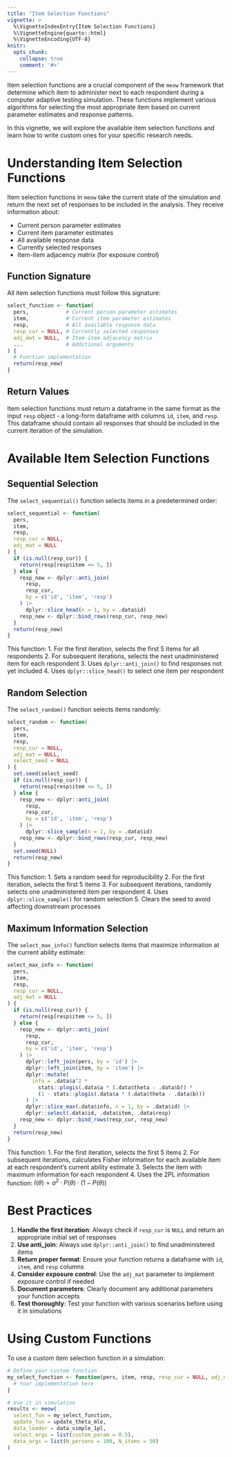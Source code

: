 ```yaml
---
title: "Item Selection Functions"
vignette: >
  %\VignetteIndexEntry{Item Selection Functions}
  %\VignetteEngine{quarto::html}
  %\VignetteEncoding{UTF-8}
knitr:
  opts_chunk:
    collapse: true
    comment: '#>'
---
```


Item selection functions are a crucial component of the `meow` framework that determine which item to administer next to each respondent during a computer adaptive testing simulation. These functions implement various algorithms for selecting the most appropriate item based on current parameter estimates and response patterns.

In this vignette, we will explore the available item selection functions and learn how to write custom ones for your specific research needs.

# Understanding Item Selection Functions

Item selection functions in `meow` take the current state of the simulation and return the next set of responses to be included in the analysis. They receive information about:

- Current person parameter estimates
- Current item parameter estimates  
- All available response data
- Currently selected responses
- Item-item adjacency matrix (for exposure control)

## Function Signature

All item selection functions must follow this signature:

```r
select_function <- function(
  pers,            # Current person parameter estimates
  item,            # Current item parameter estimates
  resp,            # All available response data
  resp_cur = NULL, # Currently selected responses
  adj_mat = NULL,  # Item-item adjacency matrix
  ...              # Additional arguments
) {
  # Function implementation
  return(resp_new)
}
```

## Return Values

Item selection functions must return a dataframe in the same format as the input `resp` object - a long-form dataframe with columns `id`, `item`, and `resp`. This dataframe should contain all responses that should be included in the current iteration of the simulation.

# Available Item Selection Functions

## Sequential Selection

The `select_sequential()` function selects items in a predetermined order:

```r
select_sequential <- function(
  pers,
  item,
  resp,
  resp_cur = NULL,
  adj_mat = NULL
) {
  if (is.null(resp_cur)) {
    return(resp[resp$item <= 5, ])
  } else {
    resp_new <- dplyr::anti_join(
      resp,
      resp_cur,
      by = c('id', 'item', 'resp')
    ) |>
      dplyr::slice_head(n = 1, by = .data$id)
    resp_new <- dplyr::bind_rows(resp_cur, resp_new)
  }
  return(resp_new)
}
```

This function:
1. For the first iteration, selects the first 5 items for all respondents
2. For subsequent iterations, selects the next unadministered item for each respondent
3. Uses `dplyr::anti_join()` to find responses not yet included
4. Uses `dplyr::slice_head()` to select one item per respondent

## Random Selection

The `select_random()` function selects items randomly:

```r
select_random <- function(
  pers,
  item,
  resp,
  resp_cur = NULL,
  adj_mat = NULL,
  select_seed = NULL
) {
  set.seed(select_seed)
  if (is.null(resp_cur)) {
    return(resp[resp$item <= 5, ])
  } else {
    resp_new <- dplyr::anti_join(
      resp,
      resp_cur,
      by = c('id', 'item', 'resp')
    ) |>
      dplyr::slice_sample(n = 1, by = .data$id)
    resp_new <- dplyr::bind_rows(resp_cur, resp_new)
  }
  set.seed(NULL)
  return(resp_new)
}
```

This function:
1. Sets a random seed for reproducibility
2. For the first iteration, selects the first 5 items
3. For subsequent iterations, randomly selects one unadministered item per respondent
4. Uses `dplyr::slice_sample()` for random selection
5. Clears the seed to avoid affecting downstream processes

## Maximum Information Selection

The `select_max_info()` function selects items that maximize information at the current ability estimate:

```r
select_max_info <- function(
  pers,
  item,
  resp,
  resp_cur = NULL,
  adj_mat = NULL
) {
  if (is.null(resp_cur)) {
    return(resp[resp$item <= 5, ])
  } else {
    resp_new <- dplyr::anti_join(
      resp,
      resp_cur,
      by = c('id', 'item', 'resp')
    ) |>
      dplyr::left_join(pers, by = 'id') |>
      dplyr::left_join(item, by = 'item') |>
      dplyr::mutate(
        info = .data$a^2 *
          stats::plogis(.data$a * (.data$theta - .data$b)) *
          (1 - stats::plogis(.data$a * (.data$theta - .data$b)))
      ) |>
      dplyr::slice_max(.data$info, n = 1, by = .data$id) |>
      dplyr::select(.data$id, .data$item, .data$resp)
    resp_new <- dplyr::bind_rows(resp_cur, resp_new)
  }
  return(resp_new)
}
```

This function:
1. For the first iteration, selects the first 5 items
2. For subsequent iterations, calculates Fisher information for each available item at each respondent's current ability estimate
3. Selects the item with maximum information for each respondent
4. Uses the 2PL information function: $I(\theta) = a^2 \cdot P(\theta) \cdot (1 - P(\theta))$


# Best Practices

1. **Handle the first iteration**: Always check if `resp_cur` is `NULL` and return an appropriate initial set of responses
2. **Use anti_join**: Always use `dplyr::anti_join()` to find unadministered items
3. **Return proper format**: Ensure your function returns a dataframe with `id`, `item`, and `resp` columns
4. **Consider exposure control**: Use the `adj_mat` parameter to implement exposure control if needed
5. **Document parameters**: Clearly document any additional parameters your function accepts
6. **Test thoroughly**: Test your function with various scenarios before using it in simulations

# Using Custom Functions

To use a custom item selection function in a simulation:

```r
# Define your custom function
my_select_function <- function(pers, item, resp, resp_cur = NULL, adj_mat = NULL, ...) {
  # Your implementation here
}

# Use it in simulation
results <- meow(
  select_fun = my_select_function,
  update_fun = update_theta_mle,
  data_loader = data_simple_1pl,
  select_args = list(custom_param = 0.5),
  data_args = list(N_persons = 100, N_items = 50)
)
```